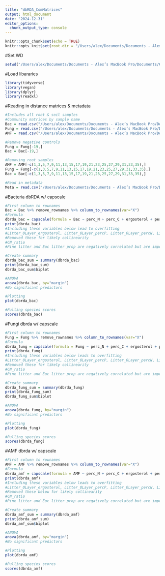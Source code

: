 ```yaml
---
title: "dbRDA_ComMatrices"
output: html_document
date: "2024-12-31"
editor_options: 
  chunk_output_type: console
---
```


```r
knitr::opts_chunk$set(echo = TRUE)
knitr::opts_knit$set(root.dir = "/Users/alex/Documents/Documents - Alex’s MacBook Pro/Documents/GitHub/Aus-Invasions-2023-Course")
```

#Set WD
```r
setwd("/Users/alex/Documents/Documents - Alex’s MacBook Pro/Documents/GitHub/Aus-Invasions-2023-Course/dbRDA")
```

#Load libararies
```r
library(tidyverse)
library(vegan)
library(dplyr)
library(readxl)
```

#Reading in distance matrices & metadata
```r
#Includes all root & soil samples
#Community matrices by sample name
Bac = read.csv("/Users/alex/Documents/Documents - Alex’s MacBook Pro/Documents/GitHub/Aus-Invasions-2023-Course/dbRDA/OtuMat16S_pooled_rel.csv")
Fung = read.csv("/Users/alex/Documents/Documents - Alex’s MacBook Pro/Documents/GitHub/Aus-Invasions-2023-Course/dbRDA/OtuMatITS_pooled_rel.csv")
AMF = read.csv("/Users/alex/Documents/Documents - Alex’s MacBook Pro/Documents/GitHub/Aus-Invasions-2023-Course/dbRDA/OtuMat18S_pooled_rel.csv")

#Remove negative controls
Fung = Fung[-19,]
Bac = Bac[-19,]

#Removing root samples
AMF = AMF[-c(1,3,5,7,9,11,13,15,17,19,21,23,25,27,29,31,33,35),]
Fung = Fung[-c(1,3,5,7,9,11,13,15,17,19,21,23,25,27,29,31,33,35),]
Bac = Bac[-c(1,3,5,7,9,11,13,15,17,19,21,23,25,27,29,31,33,35),]

#Read in metadata
Meta = read.csv("/Users/alex/Documents/Documents - Alex’s MacBook Pro/Documents/GitHub/Aus-Invasions-2023-Course/Merged_data/Aus23_allData_19Nov24.csv")
```

#Bacteria dbRDA w/ capscale
```r
#First column to rownames
Bac = Bac %>% remove_rownames %>% column_to_rownames(var="X")
#Formula
dbrda_bac = capscale(formula = Bac ~ perc_N + perc_C + ergosterol + perc_P + soil_moisture + organic_matter_LOI + dbh_cm + height_m + litter_depth + pine_litter_prop + euc_litter_prop + total_litter_biomass, data=Meta, distance = "robust.aitchison", sqrt.dist=TRUE)
print(dbrda_bac)
#Including these variables below lead to overfitting
#Litter_OLayer_ergosterol, Litter_OLayer_percP, Litter_OLayer_percN, Litter_OLayer_percC, Litter_avg_ergosterol
#Removed these for likely collinearity
#CN_ratio
#Pine litter and Euc litter prop are negatively correlated but are important predictors

#Create summary
dbrda_bac_sum = summary(dbrda_bac)
print(dbrda_bac_sum)
dbrda_bac_sum$biplot

#ANOVA
anova(dbrda_bac, by="margin")
#No significant predictors

#Plotting
plot(dbrda_bac)

#Pulling species scores
scores(dbrda_bac)
```

#Fungi dbrda w/ capscale
```r
#First column to rownames
Fung = Fung %>% remove_rownames %>% column_to_rownames(var="X")
#Formula
dbrda_fung = capscale(formula = Fung ~ perc_N + perc_C + ergosterol + perc_P + soil_moisture + organic_matter_LOI + dbh_cm + height_m + litter_depth + pine_litter_prop + euc_litter_prop + total_litter_biomass, data=Meta, distance = "robust.aitchison", sqrt.dist=TRUE)
print(dbrda_fung)
#Including these variables below leads to overfitting
#Litter_OLayer_ergosterol, Litter_OLayer_percP, Litter_OLayer_percN, Litter_OLayer_percC, Litter_avg_ergosterol
#Removed these for likely collinearity
#CN_ratio
#Pine litter and Euc litter prop are negatively correlated but are important predictors

#Create summary
dbrda_fung_sum = summary(dbrda_fung)
print(dbrda_fung_sum)
dbrda_fung_sum$biplot

#ANOVA
anova(dbrda_fung, by="margin")
#No significant predictors

#Plotting
plot(dbrda_fung)

#Pulling species scores
scores(dbrda_fung)
```

#AMF dbrda w/ capscale
```r
#First column to rownames
AMF = AMF %>% remove_rownames %>% column_to_rownames(var="X")
#Formula
dbrda_amf = capscale(formula = AMF ~ perc_N + perc_C + ergosterol + perc_P + soil_moisture + organic_matter_LOI + dbh_cm + height_m + litter_depth + pine_litter_prop + euc_litter_prop + total_litter_biomass, data=Meta, distance = "robust.aitchison", sqrt.dist=TRUE)
print(dbrda_amf)
#Including these variables below leads to overfitting
#Litter_OLayer_ergosterol, Litter_OLayer_percP, Litter_OLayer_percN, Litter_OLayer_percC, Litter_avg_ergosterol
#Removed these below for likely collinearity
#CN_ratio
#Pine litter and Euc litter prop are negatively correlated but are important predictors

#Create summary
dbrda_amf_sum = summary(dbrda_amf)
print(dbrda_amf_sum)
dbrda_amf_sum$biplot

#ANOVA
anova(dbrda_amf, by="margin")
#No significant predictors

#Plotting
plot(dbrda_amf)

#Pulling species scores
scores(dbrda_amf)
```

